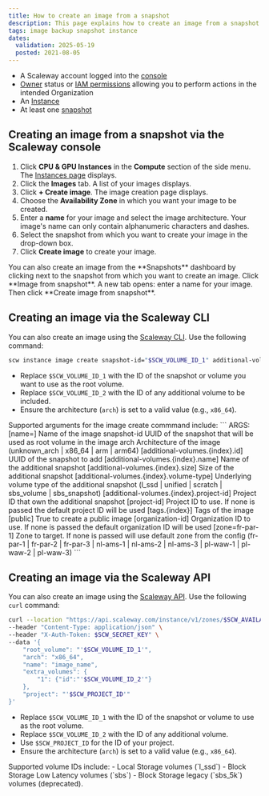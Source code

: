 ```yaml
---
title: How to create an image from a snapshot
description: This page explains how to create an image from a snapshot of a Scaleway Instance.
tags: image backup snapshot instance
dates:
  validation: 2025-05-19
  posted: 2021-08-05
---
```



<Requirements />

- A Scaleway account logged into the [console](https://console.scaleway.com)
- [Owner](/iam/concepts/#owner) status or [IAM permissions](/iam/concepts/#permission) allowing you to perform actions in the intended Organization
- An [Instance](/instances/how-to/create-an-instance/)
- At least one [snapshot](/block-storage/how-to/create-a-snapshot/)

## Creating an image from a snapshot via the Scaleway console

1. Click **CPU & GPU Instances** in the **Compute** section of the side menu. The [Instances page](https://console.scaleway.com/instance/servers) displays.
2. Click the **Images** tab. A list of your images displays.
3. Click **+ Create image**. The image creation page displays.
4. Choose the **Availability Zone** in which you want your image to be created.
5. Enter a **name** for your image and select the image architecture.
    <Message type="note">
      Your image's name can only contain alphanumeric characters and dashes.
    </Message>
6. Select the snapshot from which you want to create your image in the drop-down box.
7. Click **Create image** to create your image.

<Message type="tip">
  You can also create an image from the **Snapshots** dashboard by clicking <Icon name="more"/> next to the snapshot from which you want to create an image. Click **Image from snapshot**. A new tab opens: enter a name for your image. Then click **Create image from snapshot**.
</Message>

## Creating an image via the Scaleway CLI

You can also create an image using the [Scaleway CLI](/scaleway-cli/quickstart/). Use the following command:

```bash
scw instance image create snapshot-id="$SCW_VOLUME_ID_1" additional-volumes.0.id="$SCW_VOLUME_ID_2" arch="x86_64"
```

- Replace `$SCW_VOLUME_ID_1` with the ID of the snapshot or volume you want to use as the root volume.
- Replace `$SCW_VOLUME_ID_2` with the ID of any additional volume to be included.
- Ensure the architecture (`arch`) is set to a valid value (e.g., `x86_64`).

<Message type="note">
  Supported arguments for the image create commmand include:
  ```
  ARGS:
    [name=<generated>]                         Name of the image
    snapshot-id                                UUID of the snapshot that will be used as root volume in the image
    arch                                       Architecture of the image (unknown_arch | x86_64 | arm | arm64)
    [additional-volumes.{index}.id]            UUID of the snapshot to add
    [additional-volumes.{index}.name]          Name of the additional snapshot
    [additional-volumes.{index}.size]          Size of the additional snapshot
    [additional-volumes.{index}.volume-type]   Underlying volume type of the additional snapshot (l_ssd | unified | scratch | sbs_volume | sbs_snapshot)
    [additional-volumes.{index}.project-id]    Project ID that own the additional snapshot
    [project-id]                               Project ID to use. If none is passed the default project ID will be used
    [tags.{index}]                             Tags of the image
    [public]                                   True to create a public image
    [organization-id]                          Organization ID to use. If none is passed the default organization ID will be used
    [zone=fr-par-1]                            Zone to target. If none is passed will use default zone from the config (fr-par-1 | fr-par-2 | fr-par-3 | nl-ams-1 | nl-ams-2 | nl-ams-3 | pl-waw-1 | pl-waw-2 | pl-waw-3)
  ```
</Message>

## Creating an image via the Scaleway API

You can also create an image using the [Scaleway API](https://www.scaleway.com/en/developers/api/instance/#path-images-create-an-instance-image). Use the following `curl` command:

```bash
curl --location "https://api.scaleway.com/instance/v1/zones/$SCW_AVAILABILITY_ZONE/images" \
--header "Content-Type: application/json" \
--header "X-Auth-Token: $SCW_SECRET_KEY" \
--data '{
    "root_volume": "'$SCW_VOLUME_ID_1'",
    "arch": "x86_64",
    "name": "image_name",
    "extra_volumes": {
        "1": {"id":"'$SCW_VOLUME_ID_2'"}
    },
    "project": "'$SCW_PROJECT_ID'"
}'
```

- Replace `$SCW_VOLUME_ID_1` with the ID of the snapshot or volume to use as the root volume.
- Replace `$SCW_VOLUME_ID_2` with the ID of any additional volume.
- Use `$SCW_PROJECT_ID` for the ID of your project.
- Ensure the architecture (`arch`) is set to a valid value (e.g., `x86_64`).

<Message type="tip">
  Supported volume IDs include:
  - Local Storage volumes (`l_ssd`)
  - Block Storage Low Latency volumes (`sbs`)
  - Block Storage legacy (`sbs_5k`) volumes (deprecated).
</Message>


